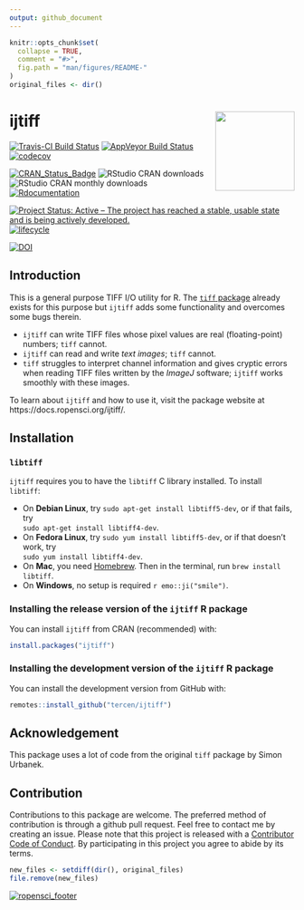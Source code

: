 ```yaml
---
output: github_document
---
```


<!-- README.md is generated from README.Rmd. Please edit that file -->

```r
knitr::opts_chunk$set(
  collapse = TRUE,
  comment = "#>",
  fig.path = "man/figures/README-"
)
original_files <- dir()
```

# ijtiff  <img src="man/figures/logo.png" height="140" align="right">

[![Travis-CI Build Status](https://travis-ci.org/ropensci/ijtiff.svg?branch=master)](https://travis-ci.org/ropensci/ijtiff)
[![AppVeyor Build Status](https://ci.appveyor.com/api/projects/status/github/ropensci/ijtiff?branch=master&svg=true)](https://ci.appveyor.com/project/ropensci/ijtiff)
[![codecov](https://codecov.io/gh/ropensci/ijtiff/branch/master/graph/badge.svg)](https://codecov.io/gh/ropensci/ijtiff)

[![CRAN_Status_Badge](http://www.r-pkg.org/badges/version/ijtiff)](https://cran.r-project.org/package=ijtiff)
![RStudio CRAN downloads](http://cranlogs.r-pkg.org/badges/grand-total/ijtiff)
![RStudio CRAN monthly downloads](http://cranlogs.r-pkg.org/badges/ijtiff)
[![Rdocumentation](https://www.rdocumentation.org/badges/version/ijtiff)](https://www.rdocumentation.org/packages/ijtiff)

[![Project Status: Active – The project has reached a stable, usable state and is being actively developed.](https://www.repostatus.org/badges/latest/active.svg)](https://www.repostatus.org/)
[![lifecycle](https://img.shields.io/badge/lifecycle-maturing-blue.svg)](https://www.tidyverse.org/lifecycle/#maturing)

[![DOI](http://joss.theoj.org/papers/10.21105/joss.00633/status.svg)](https://doi.org/10.21105/joss.00633)


## Introduction

This is a general purpose TIFF I/O utility for R. The [`tiff` package](https://cran.r-project.org/package=tiff) already exists for this purpose but `ijtiff` adds some functionality and overcomes some bugs therein. 

* `ijtiff` can write TIFF files whose pixel values are real (floating-point) numbers; `tiff` cannot. 
* `ijtiff` can read and write _text images_; `tiff` cannot.
* `tiff` struggles to interpret channel information and gives cryptic errors when reading TIFF files written by the _ImageJ_ software; `ijtiff` works smoothly with these images.

To learn about `ijtiff` and how to use it, visit the package website at https://docs.ropensci.org/ijtiff/.


## Installation

### `libtiff`

`ijtiff` requires you to have the `libtiff` C library installed. To install `libtiff`:

* On __Debian Linux__, try `sudo apt-get install libtiff5-dev`, or if that fails, try  
`sudo apt-get install libtiff4-dev`.
* On __Fedora Linux__, try `sudo yum install libtiff5-dev`, or if that doesn't work, try  
`sudo yum install libtiff4-dev`.
* On __Mac__, you need [Homebrew](https://brew.sh/). Then in the terminal, run `brew install libtiff`.
* On __Windows__, no setup is required `r emo::ji("smile")`.


### Installing the release version of the `ijtiff` R package

You can install `ijtiff` from CRAN (recommended) with:
```r
install.packages("ijtiff")
```


### Installing the development version of the `ijtiff` R package

You can install the development version from GitHub with:
```r
remotes::install_github("tercen/ijtiff")
```


## Acknowledgement
This package uses a lot of code from the original `tiff` package by Simon Urbanek.


## Contribution
Contributions to this package are welcome. The preferred method of contribution is through a github pull request. Feel free to contact me by creating an issue. Please note that this project is released with a [Contributor Code of Conduct](https://github.com/ropensci/ijtiff/blob/master/CONDUCT.md). By participating in this project you agree to abide by its terms.

```r
new_files <- setdiff(dir(), original_files)
file.remove(new_files)
```

[![ropensci_footer](https://ropensci.org/public_images/ropensci_footer.png)](https://ropensci.org)
